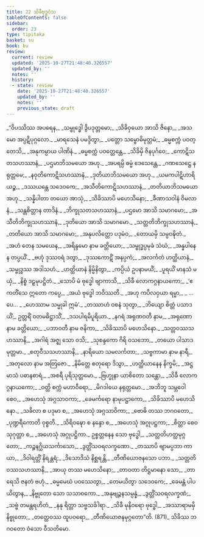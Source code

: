 ```yaml
---
title: 22 သိခီဗုဒ္ဓဝံသ
tableOfContents: false
sidebar:
  order: 23
type: tipitaka
basket: su
book: bu
review:
  current: review
  updated: '2025-10-27T21:48:40.326557'
  updated_by: ''
  notes: ''
  history:
  - state: review
    date: '2025-10-27T21:48:40.326557'
    updated_by: ''
    notes: ''
    previous_state: draft
---
```



<ReviewStatus review={frontmatter.review} showDetails={true} />

<HypothesisAnnotation frontmatter={frontmatter} />

<DynamicBreadcrumb />

<Division number="1" book="bu" e="ch" v="21" p="366">

<Paragraph number="866" type="verses" book="bu">
_“ဝိပဿိဿ အပရေန,_  
_သမ္ဗုဒ္ဓေါ ဒွိပဒုတ္တမော;_  
_သိခိဝှယော အာသိ ဇိနော,_  
_အသမော အပ္ပဋိပုဂ္ဂလော._  

</Paragraph>

</Division>
<Division number="2" book="bu" e="ch" v="21" p="366">

<Paragraph number="867" type="verses" book="bu">
_မာရသေနံ ပမဒ္ဒိတွာ,_  
_ပတ္တော သမ္ဗောဓိမုတ္တမံ;_  
_ဓမ္မစက္ကံ ပဝတ္တေသိ,_  
_အနုကမ္ပာယ ပါဏိနံ._  

</Paragraph>

</Division>
<Division number="3" book="bu" e="ch" v="21" p="366">

<Paragraph number="868" type="verses" book="bu">
_ဓမ္မစက္ကံ ပဝတ္တေန္တေ,_  
_သိခိမှိ ဇိနပုင်္ဂဝေ;_  
_ကောဋိသတသဟဿာနံ,_  
_ပဌမာဘိသမယော အဟု._  

</Paragraph>

</Division>
<Division number="4" book="bu" e="ch" v="21" p="366">

<Paragraph number="869" type="verses" book="bu">
_အပရမ္ပိ ဓမ္မံ ဒေသေန္တေ,_  
_ဂဏသေဋ္ဌေ နရုတ္တမေ;_  
_နဝုတိကောဋိသဟဿာနံ,_  
_ဒုတိယာဘိသမယော အဟု._  

</Paragraph>

</Division>
<Division number="5" book="bu" e="ch" v="21" p="366">

<Paragraph number="870" type="verses" book="bu">
_ယမကပါဋိဟာရိယဉ္စ,_  
_ဒဿယန္တေ သဒေဝကေ;_  
_အသီတိကောဋိသဟဿာနံ,_  
_တတိယာဘိသမယော အဟု._  

</Paragraph>

</Division>
<Division number="6" book="bu" e="ch" v="21" p="367">

<Paragraph number="871" type="verses" book="bu">
_သန္နိပါတာ တယော အာသုံ,_  
_သိခိဿာပိ မဟေသိနော;_  
_ခီဏာသဝါနံ ဝိမလာနံ,_  
_သန္တစိတ္တာန တာဒိနံ._  

</Paragraph>

</Division>
<Division number="7" book="bu" e="ch" v="21" p="367">

<Paragraph number="872" type="verses" book="bu">
_ဘိက္ခုသတသဟဿာနံ,_  
_ပဌမော အာသိ သမာဂမော;_  
_အသီတိဘိက္ခုသဟဿာနံ,_  
_ဒုတိယော အာသိ သမာဂမော._  

</Paragraph>

</Division>
<Division number="8" book="bu" e="ch" v="21" p="367">

<Paragraph number="873" type="verses" book="bu">
_သတ္တတိဘိက္ခုသဟဿာနံ,_  
_တတိယော အာသိ သမာဂမော;_  
_အနုပလိတ္တော ပဒုမံဝ,_  
_တောယမှိ သမ္ပဝဍ္ဎိတံ._  

</Paragraph>

</Division>
<Division number="9" book="bu" e="ch" v="21" p="367">

<Paragraph number="874" type="verses" book="bu">
_အဟံ တေန သမယေန,_  
_အရိန္ဒမော နာမ ခတ္တိယော;_  
_သမ္ဗုဒ္ဓပ္ပမုခံ သံဃံ,_  
_အန္နပါနေန တပ္ပယိံ._  

</Paragraph>

</Division>
<Division number="10" book="bu" e="ch" v="21" p="367">

<Paragraph number="875" type="verses" book="bu">
_ဗဟုံ ဒုဿဝရံ ဒတွာ,_  
_ဒုဿကောဋိံ အနပ္ပကံ;_  
_အလင်္ကတံ ဟတ္ထိယာနံ,_  
_သမ္ဗုဒ္ဓဿ အဒါသဟံ._  

</Paragraph>

</Division>
<Division number="11" book="bu" e="ch" v="21" p="367">

<Paragraph number="876" type="verses" book="bu">
_ဟတ္ထိယာနံ နိမ္မိနိတွာ,_  
_ကပ္ပိယံ ဥပနာမယိံ;_  
_ပူရယိံ မာနသံ မယှံ,_  
_နိစ္စံ ဒဠှမုပဋ္ဌိတံ._  

</Paragraph>

</Division>
<Division number="12" book="bu" e="ch" v="21" p="367">

<Paragraph number="877" type="verses" book="bu">
_သောပိ မံ ဗုဒ္ဓေါ ဗျာကာသိ,_  
_သိခီ လောကဂ္ဂနာယကော;_  
_‘ဧကတိံသေ ဣတော ကပ္ပေ,_  
_အယံ ဗုဒ္ဓေါ ဘဝိဿတိ._  

</Paragraph>

</Division>
<Division number="13" book="bu" e="ch" v="21" p="367">

<Paragraph number="878" type="verses" book="bu">
_အဟု ကပိလဝှယာ ရမ္မာ,_  
_ …ပေ… _  
_ဟေဿာမ သမ္မုခါ ဣမံ’._  

</Paragraph>

</Division>
<Division number="14" book="bu" e="ch" v="21" p="367">

<Paragraph number="879" type="verses" book="bu">
_တဿာဟံ ဝစနံ သုတွာ,_  
_ဘိယျော စိတ္တံ ပသာဒယိံ;_  
ဥတ္တရိံ ဝတမဓိဋ္ဌာသိံ,_  
_ဒသပါရမိပူရိယာ._  

</Paragraph>

</Division>
<Division number="15" book="bu" e="ch" v="21" p="367">

<Paragraph number="880" type="verses" book="bu">
_နဂရံ အရုဏဝတီ နာမ,_  
_အရုဏော နာမ ခတ္တိယော;_  
_ပဘာဝတီ နာမ ဇနိကာ,_  
_သိခိဿာပိ မဟေသိနော._  

</Paragraph>

</Division>
<Division number="16" book="bu" e="ch" v="21" p="367">

<Paragraph number="881" type="verses" book="bu">
_သတ္တဝဿသဟဿာနိ,_  
_အဂါရံ အဇ္ဈ သော ဝသိ;_  
_သုစန္ဒကော ဂိရိ ဝသဘော,_  
_တယော ပါသာဒမုတ္တမာ._  

</Paragraph>

</Division>
<Division number="17" book="bu" e="ch" v="21" p="367">

<Paragraph number="882" type="verses" book="bu">
_စတုဝီသသဟဿာနိ,_  
_နာရိယော သမလင်္ကတာ;_  
_သဗ္ဗကာမာ နာမ နာရီ,_  
_အတုလော နာမ အတြဇော._  

</Paragraph>

</Division>
<Division number="18" book="bu" e="ch" v="21" p="367">

<Paragraph number="883" type="verses" book="bu">
_နိမိတ္တေ စတုရော ဒိသွာ,_  
_ဟတ္ထိယာနေန နိက္ခမိ;_  
_အဋ္ဌမာသံ ပဓာနစာရံ,_  
_အစရီ ပုရိသုတ္တမော._  

</Paragraph>

</Division>
<Division number="19" book="bu" e="ch" v="21" p="368">

<Paragraph number="884" type="verses" book="bu">
_ဗြဟ္မုနာ ယာစိတော သန္တော,_  
_သိခီ လောကဂ္ဂနာယကော;_  
_ဝတ္တိ စက္ကံ မဟာဝီရော,_  
_မိဂဒါယေ နရုတ္တမော._  

</Paragraph>

</Division>
<Division number="20" book="bu" e="ch" v="21" p="368">

<Paragraph number="885" type="verses" book="bu">
_အဘိဘူ သမ္ဘဝေါ စေဝ,_  
_အဟေသုံ အဂ္ဂသာဝကာ;_  
_ခေမင်္ကရော နာမုပဋ္ဌာကော,_  
_သိခိဿာပိ မဟေသိနော._  

</Paragraph>

</Division>
<Division number="21" book="bu" e="ch" v="21" p="368">

<Paragraph number="886" type="verses" book="bu">
_သခိလာ စ ပဒုမာ စ,_  
_အဟေသုံ အဂ္ဂသာဝိကာ;_  
_ဗောဓိ တဿ ဘဂဝတော,_  
_ပုဏ္ဍရီကောတိ ဝုစ္စတိ._  

</Paragraph>

</Division>
<Division number="22" book="bu" e="ch" v="21" p="368">

<Paragraph number="887" type="verses" book="bu">
_သိရိဝဍ္ဎော စ နန္ဒော စ,_  
_အဟေသုံ အဂ္ဂုပဋ္ဌကာ;_  
_စိတ္တာ စေဝ သုဂုတ္တာ စ,_  
_အဟေသုံ အဂ္ဂုပဋ္ဌိကာ._  

</Paragraph>

</Division>
<Division number="23" book="bu" e="ch" v="21" p="368">

<Paragraph number="888" type="verses" book="bu">
ဥစ္စတ္တနေန သော ဗုဒ္ဓေါ,_  
_သတ္တတိဟတ္ထမုဂ္ဂတော;_  
_ကဉ္စနဂ္ဃိယသင်္ကာသော,_  
_ဒွတ္တိံသဝရလက္ခဏော._  

</Paragraph>

</Division>
<Division number="24" book="bu" e="ch" v="21" p="368">

<Paragraph number="889" type="verses" book="bu">
_တဿာပိ ဗျာမပ္ပဘာ ကာယာ,_  
_ဒိဝါရတ္တိံ နိရန္တရံ;_  
_ဒိသောဒိသံ နိစ္ဆရန္တိ,_  
_တီဏိယောဇနသော ပဘာ._  

</Paragraph>

</Division>
<Division number="25" book="bu" e="ch" v="21" p="368">

<Paragraph number="890" type="verses" book="bu">
_သတ္တတိဝဿသဟဿာနိ,_  
_အာယု တဿ မဟေသိနော;_  
_တာဝတာ တိဋ္ဌမာနော သော,_  
_တာရေသိ ဇနတံ ဗဟုံ._  

</Paragraph>

</Division>
<Division number="26" book="bu" e="ch" v="21" p="368">

<Paragraph number="891" type="verses" book="bu">
_ဓမ္မမေဃံ ပဝဿေတွာ,_  
_တေမယိတွာ သဒေဝကေ;_  
_ခေမန္တံ ပါပယိတွာန,_  
_နိဗ္ဗုတော သော သသာဝကော._  

</Paragraph>

</Division>
<Division number="27" book="bu" e="ch" v="21" p="368">

<Paragraph number="892" type="verses" book="bu">
_အနုဗျဉ္ဇနသမ္ပန္နံ,_  
_ဒွတ္တိံသဝရလက္ခဏံ;_  
_သဗ္ဗံ တမန္တရဟိတံ,_  
_နနု ရိတ္တာ သဗ္ဗသင်္ခါရာ._  

</Paragraph>

</Division>
<Division number="28" book="bu" e="ch" v="21" p="368">

<Paragraph number="893" type="verses" book="bu">
_သိခီ မုနိဝရော ဗုဒ္ဓေါ,_  
_အဿာရာမမှိ နိဗ္ဗုတော;_  
_တတ္ထေဝဿ ထူပဝရော,_  
_တီဏိယောဇနမုဂ္ဂတော”တိ. (871)_  


</Paragraph>
</Division>

<Paragraph number="894" type="center" book="bu">
သိခိဿ ဘဂဝတော ဝံသော ဝီသတိမော.
</Paragraph>